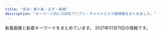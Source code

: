 ```yaml
---
title: "赤羽・東十条・王子・板橋"
description: "キーワード別にの巨乳アジアン・チャイナエステ嬢情報をまとめました。"
---
```


新着画像と新着キーワードをまとめています。
2021年01月11日の情報です。

<DmmAffiliateIns />
<KeywordTable
  shops={
    [
    {
        "url": "http://akabaneforyou.xyz/",
        "name": "For you",
        "station": "JR\u8d64\u7fbd\u99c5\u6771\u53e3",
        "keywords": {
            "88": 4,
            "C": 2,
            "D": 10,
            "86": 2,
            "87": 6
        },
        "img_links": [
            "http://akabaneforyou.xyz/files/008-02.jpg",
            "http://akabaneforyou.xyz/files/004-03.jpg",
            "http://akabaneforyou.xyz/files/005b53b.jpg",
            "http://akabaneforyou.xyz/files/002-03f634.jpg",
            "http://akabaneforyou.xyz/images/1.jpg",
            "http://akabaneforyou.xyz/files/005.jpg",
            "http://akabaneforyou.xyz/files/00436c5.jpg",
            "http://akabaneforyou.xyz/files/00856f2.jpg",
            "http://akabaneforyou.xyz/files/007965d.jpg",
            "http://akabaneforyou.xyz/files/006-039803.jpg",
            "http://akabaneforyou.xyz/files/00536c5.jpg",
            "http://akabaneforyou.xyz/images/gallery1.png",
            "http://akabaneforyou.xyz/files/008-02a24e.jpg",
            "http://akabaneforyou.xyz/images/s_info.jpg",
            "http://akabaneforyou.xyz/files/007-03a24e.jpg",
            "http://akabaneforyou.xyz/files/00236c5.jpg",
            "http://akabaneforyou.xyz/files/00736c5.jpg",
            "http://akabaneforyou.xyz/files/002-02f634.jpg",
            "http://akabaneforyou.xyz/files/002-03.jpg",
            "http://akabaneforyou.xyz/files/004-024dba.jpg",
            "http://akabaneforyou.xyz/files/002.jpg",
            "http://akabaneforyou.xyz/files/007-02.jpg",
            "http://akabaneforyou.xyz/files/00636c5.jpg",
            "http://akabaneforyou.xyz/files/008.jpg",
            "http://akabaneforyou.xyz/files/00756f2.jpg",
            "http://akabaneforyou.xyz/files/0069803.jpg",
            "http://akabaneforyou.xyz/files/005-03b53b.jpg",
            "http://akabaneforyou.xyz/files/007-02a24e.jpg",
            "http://akabaneforyou.xyz/files/006-029803.jpg",
            "http://akabaneforyou.xyz/files/005965d.jpg",
            "http://akabaneforyou.xyz/files/00256f2.jpg",
            "http://akabaneforyou.xyz/files/00556f2.jpg",
            "http://akabaneforyou.xyz/files/006965d.jpg",
            "http://akabaneforyou.xyz/images/s_staff.jpg",
            "http://akabaneforyou.xyz/files/006-03.jpg",
            "http://akabaneforyou.xyz/images/nbj3.jpg",
            "http://akabaneforyou.xyz/files/007a24e.jpg",
            "http://akabaneforyou.xyz/files/002965d.jpg",
            "http://akabaneforyou.xyz/files/0044dba.jpg",
            "http://akabaneforyou.xyz/files/00836c5.jpg",
            "http://akabaneforyou.xyz/files/005-03.jpg",
            "http://akabaneforyou.xyz/images/end1.jpg",
            "http://akabaneforyou.xyz/files/008965d.jpg",
            "http://akabaneforyou.xyz/files/00456f2.jpg",
            "http://akabaneforyou.xyz/files/008a24e.jpg",
            "http://akabaneforyou.xyz/files/004.jpg",
            "http://akabaneforyou.xyz/files/006.jpg",
            "http://akabaneforyou.xyz/images/top2.jpg",
            "http://akabaneforyou.xyz/files/006-02.jpg",
            "http://akabaneforyou.xyz/files/008-03.jpg",
            "http://akabaneforyou.xyz/files/004-02.jpg",
            "http://akabaneforyou.xyz/files/004-034dba.jpg",
            "http://akabaneforyou.xyz/files/005-02.jpg",
            "http://akabaneforyou.xyz/images/s_pick.jpg",
            "http://akabaneforyou.xyz/files/002-02.jpg",
            "http://akabaneforyou.xyz/files/002f634.jpg",
            "http://akabaneforyou.xyz/files/007-03.jpg",
            "http://akabaneforyou.xyz/files/00656f2.jpg",
            "http://akabaneforyou.xyz/files/005-02b53b.jpg",
            "http://akabaneforyou.xyz/files/008-03a24e.jpg",
            "http://akabaneforyou.xyz/files/004965d.jpg",
            "http://akabaneforyou.xyz/files/007.jpg"
        ]
    },
    {
        "img_links": [
            "http://www.crossu.xyz/uploads/191129/1-19112914393CK.jpg",
            "http://www.crossu.xyz/uploads/190924/1-1Z9241056212J.jpg",
            "http://www.crossu.xyz/uploads/191119/1-19111915043V27.jpg",
            "http://www.crossu.xyz/uploads/181211/1-1Q2111433162D.jpg",
            "http://www.crossu.xyz/uploads/allimg/180620/1-1P6201013133b.jpg",
            "http://www.crossu.xyz/templets/default/picture/news.jpg",
            "http://www.crossu.xyz/templets/default/picture/rec1.png",
            "http://www.crossu.xyz/uploads/180620/1-1P62010193X63.jpg",
            "http://www.crossu.xyz/templets/default/picture/staff_t.jpg",
            "http://www.crossu.xyz/uploads/180621/1-1P621101232H4.jpg",
            "http://www.crossu.xyz/uploads/180620/1-1P62010154K00.png",
            "http://www.crossu.xyz/templets/default/picture/head.jpg",
            "http://www.crossu.xyz/templets/default/picture/interior_t.jpg",
            "http://www.crossu.xyz/uploads/200528/1-20052Q52142229.jpg"
        ],
        "station": "JR\u738b\u5b50\u99c5\u5317\u53e3",
        "name": "\u685c\u306e\u604b",
        "keywords": {
            "\u30bb\u30af\u30b7\u30fc": 5
        },
        "url": "http://www.crossu.xyz/"
    },
    {
        "url": "http://www.cocosia.work/",
        "img_links": [
            "http://www.cocosia.work/img/int1_sp.jpg",
            "http://www.cocosia.work/staff/mika.jpg",
            "http://www.cocosia.work/img/i_tel.png",
            "http://www.cocosia.work/staff/mao1.jpg",
            "http://www.cocosia.work/staff/yuyu.jpg",
            "http://www.cocosia.work/staff/riya.jpg",
            "http://www.cocosia.work/img/concept.jpg",
            "http://www.cocosia.work/staff/hina.jpg",
            "http://www.cocosia.work/staff/yuyu1.jpg",
            "http://www.cocosia.work/staff/mao.jpg",
            "http://www.cocosia.work/staff/hina1.jpg",
            "http://www.cocosia.work/img/int2.jpg",
            "http://www.cocosia.work/img/bn_contact.jpg",
            "http://www.cocosia.work/staff/rea.jpg",
            "http://www.cocosia.work/img/int3_sp.jpg",
            "http://www.cocosia.work/img/bn_howto.jpg",
            "http://www.cocosia.work/img/bn_howto_sp.jpg",
            "http://www.cocosia.work/img/int3.jpg",
            "http://www.cocosia.work/img/concept_sp.jpg",
            "http://www.cocosia.work/staff/rea1.jpg",
            "http://www.cocosia.work/img/int1.jpg",
            "http://www.cocosia.work/img/header_info.png",
            "http://www.cocosia.work/staff/riya1.jpg",
            "http://www.cocosia.work/img/bn_contact_sp.jpg",
            "http://www.cocosia.work/staff/mika1.jpg",
            "http://www.cocosia.work/img/int2_sp.jpg"
        ],
        "station": "JR\u8d64\u7fbd\u99c5\u897f\u53e3",
        "name": "Cocosia \uff5e\u30b3\u30b3\u30b7\u30a2\uff5e",
        "keywords": {
            "87": 6,
            "86": 8,
            "E": 6,
            "D": 10,
            "C": 15,
            "85": 2
        }
    },
    {
        "keywords": {
            "86": 4,
            "84": 2,
            "87": 2,
            "82": 2
        },
        "url": "http://angel-aroma.net/",
        "name": "\u30c0\u30fc\u30ea\u30f3",
        "station": "JR\u8d64\u7fbd\u99c5\u6771\u53e3",
        "img_links": [
            "http://angel-aroma.net/img/top.jpg",
            "http://angel-aroma.net/img/sta5.jpg",
            "http://angel-aroma.net/img/stafft.jpg",
            "http://angel-aroma.net/img/m30.jpg",
            "http://angel-aroma.net/img/m6.jpg",
            "http://angel-aroma.net/img/sta6.jpg",
            "http://angel-aroma.net/img/m4.jpg",
            "http://angel-aroma.net/img/qr.jpg",
            "http://angel-aroma.net/img/m10.jpg",
            "http://angel-aroma.net/img/m3.jpg",
            "http://angel-aroma.net/img/no.png",
            "http://angel-aroma.net/img/m20.jpg",
            "http://angel-aroma.net/img/sta3.jpg",
            "http://angel-aroma.net/img/sta1.jpg",
            "http://angel-aroma.net/img/sta2.jpg",
            "http://angel-aroma.net/img/m1.jpg",
            "http://angel-aroma.net/img/m5.jpg",
            "http://angel-aroma.net/img/m2.jpg"
        ]
    },
    {
        "keywords": {},
        "img_links": [
            "http://flower.este88.com/i/images/access3.jpg",
            "http://flower.este88.com/images/m02.jpg",
            "http://flower.este88.com/images/m05.jpg",
            "http://flower.este88.com/images/m03.jpg",
            "http://flower.este88.com/gals/riri1.jpg",
            "http://flower.este88.com/images/m01.jpg",
            "http://flower.este88.com/i/images/access6.jpg",
            "http://flower.este88.com/images/dot.png",
            "http://flower.este88.com/gals/haruka1.jpg",
            "http://flower.este88.com/gals/emi1.jpg",
            "http://flower.este88.com/gals/yuuna1.jpg",
            "http://flower.este88.com/images/m04.jpg",
            "http://flower.este88.com/images/kp01.jpg",
            "http://flower.este88.com/gals/moe1.jpg",
            "http://flower.este88.com/gals/erika1.jpg",
            "http://flower.este88.com/i/images/access2.jpg",
            "http://flower.este88.com/i/images/access1.jpg",
            "http://flower.este88.com/i/images/access4.jpg",
            "http://flower.este88.com/i/images/access5.jpg",
            "http://flower.este88.com/i/images/access7.jpg",
            "http://flower.este88.com/images/img1.jpg"
        ],
        "name": "Flower",
        "station": "JR\u8d64\u7fbd\u99c5\u5357\u53e3",
        "url": "http://flower.este88.com/"
    },
    {
        "station": "JR\u6771\u5341\u6761\u99c5\u5317\u53e3",
        "keywords": {},
        "url": "https://higashijujo-mensesthe.com/",
        "img_links": [
            "https://higashijujo-mensesthe.com/room/esthe3.jpg",
            "https://higashijujo-mensesthe.com/staff/kimi-s2.jpg",
            "https://higashijujo-mensesthe.com/menu/gallery.png",
            "https://higashijujo-mensesthe.com/button/staff.png",
            "https://higashijujo-mensesthe.com/images/header3.png",
            "https://higashijujo-mensesthe.com/staff/rika-s1.jpg",
            "https://higashijujo-mensesthe.com/images/main-sp.jpg",
            "https://higashijujo-mensesthe.com/2019/08/22/runa-s1.jpg",
            "https://higashijujo-mensesthe.com/staff/runa-s1.jpg",
            "https://higashijujo-mensesthe.com/images/clear.png",
            "https://higashijujo-mensesthe.com/icon/facebook.png",
            "https://higashijujo-mensesthe.com/button/home.png",
            "https://higashijujo-mensesthe.com/menu/blog.png",
            "https://higashijujo-mensesthe.com/room/esthe1.jpg",
            "https://higashijujo-mensesthe.com/staff/rika-l1.jpg",
            "https://higashijujo-mensesthe.com/icon/twitter.png",
            "https://higashijujo-mensesthe.com/2020/02/29/lime-s1.jpg",
            "https://higashijujo-mensesthe.com/staff/lime-s1.jpg",
            "https://higashijujo-mensesthe.com/icon/yelp.png",
            "https://higashijujo-mensesthe.com/staff/satomi-l1.jpg",
            "https://higashijujo-mensesthe.com/room/room-l4.jpg",
            "https://higashijujo-mensesthe.com/room/room-l2.jpg",
            "https://higashijujo-mensesthe.com/staff/lime-l1.jpg",
            "https://higashijujo-mensesthe.com/staff/satomi-s1.jpg",
            "https://higashijujo-mensesthe.com/room/room-l3.jpg",
            "https://higashijujo-mensesthe.com/2019/08/10/kimi-s1.jpg",
            "https://higashijujo-mensesthe.com/images/qrcode.png",
            "https://higashijujo-mensesthe.com/staff/kimi-l1.jpg",
            "https://higashijujo-mensesthe.com/staff/kimi-s1.jpg",
            "https://higashijujo-mensesthe.com/menu/friend.png",
            "https://higashijujo-mensesthe.com/images/footer-l.png",
            "https://higashijujo-mensesthe.com/room/room-l1.jpg",
            "https://higashijujo-mensesthe.com/images/main1.jpg",
            "https://higashijujo-mensesthe.com/images/camp.jpg",
            "https://higashijujo-mensesthe.com/room/esthe2.jpg",
            "https://higashijujo-mensesthe.com/images/footer-r.png",
            "https://higashijujo-mensesthe.com/staff/kimi-l2.jpg",
            "https://higashijujo-mensesthe.com/icon/line.png",
            "https://higashijujo-mensesthe.com/images/flower.png",
            "https://higashijujo-mensesthe.com/menu/info.png",
            "https://higashijujo-mensesthe.com/button/blog.png",
            "https://higashijujo-mensesthe.com/2019/08/23/satomi-s1.jpg",
            "https://higashijujo-mensesthe.com/2019/10/21/rika-s1.jpg",
            "https://higashijujo-mensesthe.com/menu/home.png",
            "https://higashijujo-mensesthe.com/staff/runa-l1.jpg"
        ],
        "name": "Love Sea"
    },
    {
        "station": "JR\u8d64\u7fbd\u99c5\u5357\u53e3",
        "keywords": {
            "87": 3,
            "D": 4,
            "86": 1
        },
        "img_links": [
            "http://www.darling.esjp.info/files/003.jpg",
            "http://www.darling.esjp.info/img/nav-006.png",
            "http://www.darling.esjp.info/img/stb.jpg",
            "http://www.darling.esjp.info/img/nav-005.png",
            "http://www.darling.esjp.info/files/001.jpg",
            "http://www.darling.esjp.info/img/nav-001.png",
            "http://www.darling.esjp.info/files/007.jpg",
            "http://www.darling.esjp.info/img/tel.png",
            "http://www.darling.esjp.info/img/stt.jpg",
            "http://www.darling.esjp.info/img/nav-004.png",
            "http://www.darling.esjp.info/img/nav-003.png",
            "http://www.darling.esjp.info/img/nav-002.png",
            "http://www.darling.esjp.info/files/002.jpg",
            "http://www.darling.esjp.info/img/top01.png"
        ],
        "name": "Darling \uff5e\u30c0\u30fc\u30ea\u30f3\uff5e",
        "url": "http://www.darling.esjp.info/"
    },
    {
        "name": "\u6771\u6d0b\u30de\u30c3\u30b5\u30fc\u30b8\u96c5",
        "img_links": [
            "http://www.iyashinotabi.xyz/images/shop/01.jpg",
            "http://www.iyashinotabi.xyz/images/images/sys_05.jpg",
            "http://www.iyashinotabi.xyz/images/nav/nav-staff.jpg",
            "http://www.iyashinotabi.xyz/images/staff/mika.jpg",
            "http://www.iyashinotabi.xyz/images/index-ie_18.jpg",
            "http://www.iyashinotabi.xyz/images/index-ie_10.jpg",
            "http://www.iyashinotabi.xyz/images/index-ie_04.jpg",
            "http://www.iyashinotabi.xyz/images/top/t1.jpg",
            "http://www.iyashinotabi.xyz/images/index-ie_23.jpg",
            "http://www.iyashinotabi.xyz/images/images/index-ie_11_01.jpg",
            "http://www.iyashinotabi.xyz/images/index-ie_22.jpg",
            "http://www.iyashinotabi.xyz/images/nav/nav-job.jpg",
            "http://www.iyashinotabi.xyz/images/shop/02.jpg",
            "http://www.iyashinotabi.xyz/images/shop/03.jpg",
            "http://www.iyashinotabi.xyz/images/images/sys_06.jpg",
            "http://www.iyashinotabi.xyz/images/staff/aya.jpg",
            "http://www.iyashinotabi.xyz/images/images/index-ie_11_04.jpg",
            "http://www.iyashinotabi.xyz/images/staff/yumi.jpg",
            "http://www.iyashinotabi.xyz/images/top/t6.jpg",
            "http://www.iyashinotabi.xyz/images/nav/nav-sys.jpg",
            "http://www.iyashinotabi.xyz/images/index-ie_20.jpg",
            "http://www.iyashinotabi.xyz/images/top/t5.jpg"
        ],
        "keywords": {},
        "url": "http://www.iyashinotabi.xyz/",
        "station": "\u84ee\u6839\u99c5\u6771\u53e3"
    },
    {
        "name": "\u9999\u9999",
        "station": "JR\u6771\u5341\u6761\u99c5\u5317\u53e3",
        "keywords": {
            "D": 2,
            "86": 2
        },
        "url": "http://shanshan-esthe.com/",
        "img_links": [
            "http://shanshan-esthe.com/img/st16.jpg",
            "http://shanshan-esthe.com/img/sta14.jpg",
            "http://shanshan-esthe.com/img/st14.jpg",
            "http://shanshan-esthe.com/img/no.png",
            "http://shanshan-esthe.com/img/sta0.jpg"
        ]
    },
    {
        "keywords": {
            "90": 2,
            "86": 4,
            "85": 9,
            "84": 4
        },
        "url": "http://lastpara.net/",
        "img_links": [
            "http://lastpara.net/image/cast/cast_256_1_s.jpg",
            "http://lastpara.net/image/cast/cast_263_1_l.jpg",
            "http://lastpara.net/image/cast/cast_261_1_l.jpg",
            "http://lastpara.net/image/cast/cast_265_1_l.jpg",
            "http://lastpara.net/image/cast/cast_286_1_l.jpg",
            "http://lastpara.net/image/cast/cast_262_1_l.jpg",
            "http://lastpara.net/img/recuit.png",
            "http://lastpara.net/image/cast/cast_286_1_s.jpg",
            "http://lastpara.net/image/cast/cast_265_1_s.jpg",
            "http://lastpara.net/image/cast/cast_259_1_l.jpg",
            "http://lastpara.net/image/cast/cast_263_1_s.jpg",
            "http://lastpara.net/image/cast/cast_287_1_s.jpg",
            "http://lastpara.net/image/cast/cast_259_1_s.jpg",
            "http://lastpara.net/img/event/camp_top_02.jpg",
            "http://lastpara.net/image/cast/cast_255_1_l.jpg",
            "http://lastpara.net/img/news-ttl.jpg",
            "http://lastpara.net/image/cast/cast_287_1_l.jpg",
            "http://lastpara.net/image/cast/cast_256_1_l.jpg"
        ],
        "name": "Last Paradise \uff5e\u30e9\u30b9\u30c8\u30d1\u30e9\u30c0\u30a4\u30b9\uff5e",
        "station": "JR\u8d64\u7fbd\u99c5\u5357\u53e3"
    },
    {
        "img_links": [
            "http://prince.tyo.cm/images/top.jpg",
            "http://prince.tyo.cm/images/room3.jpg",
            "http://prince.tyo.cm/images/room4.jpg",
            "http://prince.tyo.cm/photos/sites/76/2020/10/2020101906110145.jpg",
            "http://prince.tyo.cm/photos/sites/76/2021/01/2021010702590295.jpg",
            "http://prince.tyo.cm/images/s_staff.jpg",
            "http://prince.tyo.cm/images/mobile.jpg",
            "http://prince.tyo.cm/images/room2.jpg",
            "http://prince.tyo.cm/photos/sites/76/2021/01/2021010702590285.jpg",
            "http://prince.tyo.cm/images/s_cautions.jpg",
            "http://prince.tyo.cm/images/s_news.jpg",
            "http://prince.tyo.cm/photos/sites/76/2020/10/2020101906110117.jpg",
            "http://prince.tyo.cm/images/s_pick.jpg",
            "http://prince.tyo.cm/images/info.jpg",
            "http://prince.tyo.cm/photos/sites/76/2021/01/2021010702590166.jpg",
            "http://prince.tyo.cm/photos/sites/76/2020/10/2020101906110029.jpg",
            "http://prince.tyo.cm/photos/sites/76/2021/01/2021010702590356.jpg",
            "http://prince.tyo.cm/photos/sites/76/2020/10/2020101906110056.jpg",
            "http://prince.tyo.cm/images/s_info.jpg",
            "http://prince.tyo.cm/images/room1.jpg"
        ],
        "name": "\u30d7\u30ea\u30f3\u30b9",
        "url": "http://prince.tyo.cm/",
        "keywords": {
            "86": 18,
            "85": 45,
            "C": 9,
            "D": 63,
            "83": 9
        },
        "station": "JR\u738b\u5b50\u99c5\u5317\u53e3"
    },
    {
        "name": "\u3084\u3059\u3089\u304e",
        "keywords": {
            "E": 7,
            "85": 7,
            "83": 7,
            "86": 14,
            "87": 14,
            "D": 35
        },
        "img_links": [
            "http://tenpo5.iest.info/images/mobile.jpg",
            "http://tenpo5.iest.info/images/room2.jpg",
            "http://tenpo5.iest.info/images/info.jpg",
            "http://tenpo5.iest.info/images/room7.jpg",
            "http://tenpo5.iest.info/images/s_news.jpg",
            "http://tenpo5.iest.info/images/acc6.jpg",
            "http://tenpo5.iest.info/images/room4.jpg",
            "http://tenpo5.iest.info/photos/sites/28/2020/09/2020092801272363.jpg",
            "http://tenpo5.iest.info/photos/sites/28/2020/08/2020082006024737.jpg",
            "http://tenpo5.iest.info/photos/sites/28/2020/08/2020082006021860.jpg",
            "http://tenpo5.iest.info/images/acc2.jpg",
            "http://tenpo5.iest.info/images/s3.jpg",
            "http://tenpo5.iest.info/images/room3.jpg",
            "http://tenpo5.iest.info/images/room1.jpg",
            "http://tenpo5.iest.info/images/room6.jpg",
            "http://tenpo5.iest.info/images/acc1.jpg",
            "http://tenpo5.iest.info/images/acc5.jpg",
            "http://tenpo5.iest.info/images/info2.jpg",
            "http://tenpo5.iest.info/photos/sites/28/2020/10/2020101301474624.jpg",
            "http://tenpo5.iest.info/images/acc3.jpg",
            "http://tenpo5.iest.info/photos/sites/28/2020/08/2020082006010721.jpg",
            "http://tenpo5.iest.info/images/top.jpg",
            "http://tenpo5.iest.info/photos/sites/28/2020/08/2020082006012320.jpg",
            "http://tenpo5.iest.info/images/s1.jpg",
            "http://tenpo5.iest.info/images/acc4.jpg"
        ],
        "url": "http://tenpo5.iest.info/",
        "station": "JR\u738b\u5b50\u99c5\u5317\u53e3"
    },
    {
        "url": "http://hatsukoi.ests.jp/",
        "img_links": [
            "http://hatsukoi.ests.jp/photos/sites/14/2020/06/2020060307155229.jpg",
            "http://hatsukoi.ests.jp/images/a1.jpg",
            "http://hatsukoi.ests.jp/images/a3.jpg",
            "http://hatsukoi.ests.jp/photos/sites/14/2020/06/2020060307164866.jpg",
            "http://hatsukoi.ests.jp/photos/sites/14/2020/06/2020060307094856.jpg",
            "http://hatsukoi.ests.jp/images/news.png",
            "http://hatsukoi.ests.jp/photos/sites/14/2020/06/2020060307090565.jpg",
            "http://hatsukoi.ests.jp/photos/sites/14/2020/06/2020060307124296.jpg",
            "http://hatsukoi.ests.jp/images/s_staff.png",
            "http://hatsukoi.ests.jp/photos/sites/14/2020/06/2020060307150117.jpg",
            "http://hatsukoi.ests.jp/images/room3.jpg",
            "http://hatsukoi.ests.jp/photos/sites/14/2020/06/2020060307173696.jpg",
            "http://hatsukoi.ests.jp/images/a2.jpg",
            "http://hatsukoi.ests.jp/photos/sites/14/2020/06/2020060307190715.jpg",
            "http://hatsukoi.ests.jp/images/room4.jpg",
            "http://hatsukoi.ests.jp/images/nei_bj1.png",
            "http://hatsukoi.ests.jp/images/room1.jpg",
            "http://hatsukoi.ests.jp/images/room5.jpg",
            "http://hatsukoi.ests.jp/photos/sites/14/2020/06/2020060307182168.jpg",
            "http://hatsukoi.ests.jp/images/room2.jpg",
            "http://hatsukoi.ests.jp/images/end.png",
            "http://hatsukoi.ests.jp/images/s_link.png",
            "http://hatsukoi.ests.jp/images/top.png",
            "http://hatsukoi.ests.jp/images/mobile.jpg"
        ],
        "station": "JR\u738b\u5b50\u99c5\u4e2d\u592e\u53e3",
        "name": "\u521d\u604b",
        "keywords": {
            "87": 5,
            "85": 2,
            "E": 2,
            "D": 7,
            "86": 2
        }
    },
    {
        "station": "JR\u5341\u6761\u99c5\u5357\u53e3",
        "name": "\u5922\u3054",
        "img_links": [
            "https://yumego.tyo.cm/images/room3.jpg",
            "https://yumego.tyo.cm/images/room4.jpg",
            "https://yumego.tyo.cm/images/tit_staff01.png",
            "https://yumego.tyo.cm/images/sp_tit_therapist.png",
            "https://yumego.tyo.cm/photos/sites/83/2020/12/2020120610415197.jpg",
            "https://yumego.tyo.cm/images/sp_tit_new.png",
            "https://yumego.tyo.cm/images/img_tel.png",
            "https://yumego.tyo.cm/photos/sites/83/2020/12/2020120108205393.jpg",
            "https://yumego.tyo.cm/images/sp_tit_twitter.png",
            "https://yumego.tyo.cm/photos/sites/83/2020/12/2020120610415359.jpg",
            "https://yumego.tyo.cm/images/tit_twitter.png",
            "https://yumego.tyo.cm/images/tit_staff02.png",
            "https://yumego.tyo.cm/photos/sites/83/2020/12/2020120108205259.jpg",
            "https://yumego.tyo.cm/photos/sites/83/2020/12/2020120802122351.jpg",
            "https://yumego.tyo.cm/photos/sites/83/2020/12/2020120108205582.jpg",
            "https://yumego.tyo.cm/images/sp_tit_staff01.png",
            "https://yumego.tyo.cm/images/tit_therapist.png",
            "https://yumego.tyo.cm/images/tit_new.png",
            "https://yumego.tyo.cm/photos/sites/83/2020/12/2020120802122165.jpg",
            "https://yumego.tyo.cm/images/sp_tit_staff02.png",
            "https://yumego.tyo.cm/images/room2.jpg",
            "https://yumego.tyo.cm/images/sp_top.jpg",
            "https://yumego.tyo.cm/images/room1.jpg",
            "https://yumego.tyo.cm/images/top.jpg",
            "https://yumego.tyo.cm/photos/sites/83/2020/12/2020120610415227.jpg",
            "https://yumego.tyo.cm/photos/sites/83/2020/12/2020120610415351.jpg",
            "https://yumego.tyo.cm/images/maining.jpg"
        ],
        "keywords": {
            "88": 12,
            "85": 6,
            "D": 36,
            "86": 18
        },
        "url": "https://yumego.tyo.cm/"
    },
    {
        "url": "http://oji.pink/",
        "station": "JR\u738b\u5b50\u99c5\u5317\u53e3",
        "name": "\u7f8e\u5065",
        "img_links": [
            "http://oji.pink/images/g2.jpg",
            "http://oji.pink/images/3.png",
            "http://oji.pink/images/yuki.jpg",
            "http://oji.pink/images/g5.jpg",
            "http://oji.pink/images/g7.jpg",
            "http://oji.pink/images/new1.jpg",
            "http://oji.pink/images/1.png",
            "http://oji.pink/images/zi_staff.png",
            "http://oji.pink/images/r1.jpg",
            "http://oji.pink/images/r4.jpg",
            "http://oji.pink/images/r2.jpg",
            "http://oji.pink/images/g0.jpg",
            "http://oji.pink/images/zi_link.png",
            "http://oji.pink/images/g1.jpg",
            "http://oji.pink/images/r3.jpg",
            "http://oji.pink/images/top.jpg",
            "http://oji.pink/images/aki.jpg",
            "http://oji.pink/images/mobile.jpg"
        ],
        "keywords": {
            "C": 15
        }
    },
    {
        "url": "http://www.e-baby.work/",
        "keywords": {
            "C": 1,
            "89": 1,
            "84": 1,
            "D": 2,
            "E": 2,
            "86": 1,
            "87": 1,
            "85": 1
        },
        "name": "\u30a2\u30a4\u30ea\u30b9",
        "station": "JR\u8d64\u7fbd\u99c5\u6771\u53e3",
        "img_links": [
            "http://www.e-baby.work/staff/karen1.jpg",
            "http://www.e-baby.work/staff/haru1.jpg",
            "http://www.e-baby.work/staff/rina1.jpg",
            "http://www.e-baby.work/staff/yuka1.jpg",
            "http://www.e-baby.work/staff/maya1.jpg",
            "http://www.e-baby.work/img/all/icon2.png",
            "http://www.e-baby.work/staff/karenc.jpg",
            "http://www.e-baby.work/img/all/loader.png"
        ]
    },
    {
        "keywords": {
            "98": 1,
            "87": 3,
            "89": 3,
            "88": 3,
            "\u30bb\u30af\u30b7\u30fc": 6
        },
        "img_links": [
            "http://esthe-japan.work/flower/upload/202004/1588153474.png"
        ],
        "station": "JR\u8d64\u7fbd\u99c5\u5357\u6539\u672d\u53e3(\u6771)",
        "url": "http://esthe-japan.work/flower/",
        "name": "FLOWER"
    },
    {
        "img_links": [
            "http://www.roserelaxation.info/upload/201807/thumb_dis/1531195952.jpg",
            "http://www.roserelaxation.info/upload/201807/1531197286.jpg",
            "http://www.roserelaxation.info/upload/202007/1594636246.jpg",
            "http://www.roserelaxation.info/upload/201801/thumb_dis/1517150493.jpg",
            "http://www.roserelaxation.info/upload/201712/1512155748.jpg",
            "http://www.roserelaxation.info/upload/202007/thumb_dis/1594636246.jpg",
            "http://www.roserelaxation.info/upload/201807/thumb/1531195547.jpg",
            "http://www.roserelaxation.info/upload/201801/1517150493.jpg",
            "http://www.roserelaxation.info/upload/201708/1502280972.jpg",
            "http://www.roserelaxation.info/upload/202008/1598846272.jpg",
            "http://www.roserelaxation.info/upload/201808/thumb_dis/1535596152.jpg",
            "http://www.roserelaxation.info/upload/201807/1531195547.jpg",
            "http://www.roserelaxation.info/upload/201712/thumb/1512155748.jpg",
            "http://www.roserelaxation.info/upload/201807/thumb/1531195952.jpg",
            "http://www.roserelaxation.info/upload/201801/thumb/1517150493.jpg",
            "http://www.roserelaxation.info/upload/images/20171206_132823.jpg",
            "http://www.roserelaxation.info/upload/202007/thumb_dis/1594636322.jpg",
            "http://www.roserelaxation.info/upload/images/20170525_102731.jpg",
            "http://www.roserelaxation.info/upload/202007/1594636684.jpg",
            "http://www.roserelaxation.info/upload/201708/thumb_dis/1502280972.jpg",
            "http://www.roserelaxation.info/upload/202007/thumb/1594636355.jpg",
            "http://www.roserelaxation.info/upload/images/20171214_032900.jpg",
            "http://www.roserelaxation.info/upload/201707/1499300573.jpg",
            "http://www.roserelaxation.info/upload/images/20171206_132851.jpg",
            "http://www.roserelaxation.info/upload/202007/thumb/1594636246.jpg",
            "http://www.roserelaxation.info/upload/202007/thumb/1594636684.jpg",
            "http://www.roserelaxation.info/upload/201807/1531195952.jpg",
            "http://www.roserelaxation.info/upload/images/20170613_104732.jpg",
            "http://www.roserelaxation.info/upload/images/20170706_091357.jpg",
            "http://www.roserelaxation.info/upload/201807/thumb_dis/1531197286.jpg",
            "http://www.roserelaxation.info/upload/202007/thumb_dis/1594636684.jpg",
            "http://www.roserelaxation.info/upload/201712/thumb_dis/1512155748.jpg",
            "http://www.roserelaxation.info/upload/202007/thumb_dis/1594636355.jpg",
            "http://www.roserelaxation.info/upload/images/20171206_133002.jpg",
            "http://www.roserelaxation.info/upload/201807/thumb_dis/1531195547.jpg",
            "http://www.roserelaxation.info/upload/images/20171206_132919.jpg",
            "http://www.roserelaxation.info/upload/202007/1594636355.jpg"
        ],
        "station": "JR\u8d64\u7fbd\u99c5\u5357\u53e3",
        "url": "http://www.roserelaxation.info/",
        "name": "Only one \uff5e\u30aa\u30f3\u30ea\u30fc\u30ef\u30f3\uff5e",
        "keywords": {}
    },
    {
        "url": "http://www.goodtime.iesjp.com/",
        "img_links": [
            "http://www.goodtime.iesjp.com/images/top-left01.jpg",
            "http://www.goodtime.iesjp.com/images/m-top-right03.jpg",
            "http://www.goodtime.iesjp.com/images/m-left.jpg",
            "http://www.goodtime.iesjp.com/images/m-top-right02.jpg",
            "http://www.goodtime.iesjp.com/files/002.jpg",
            "http://www.goodtime.iesjp.com/files/003.jpg",
            "http://www.goodtime.iesjp.com/images/m-top-right04.jpg",
            "http://www.goodtime.iesjp.com/images/m-yejiao.jpg",
            "http://www.goodtime.iesjp.com/images/m-top02.jpg",
            "http://www.goodtime.iesjp.com/images/m-top-right01.jpg",
            "http://www.goodtime.iesjp.com/images/m-head.jpg",
            "http://www.goodtime.iesjp.com/images/m-right.jpg",
            "http://www.goodtime.iesjp.com/images/m-top03.jpg",
            "http://www.goodtime.iesjp.com/files/004.jpg",
            "http://www.goodtime.iesjp.com/images/call.png"
        ],
        "name": "GOOD TIME",
        "keywords": {
            "87": 6,
            "D": 6
        },
        "station": "\u8d64\u7fbd\u5ca9\u6df5\u99c52\u756a\u51fa\u53e3"
    },
    {
        "name": "\u83ef\u8276",
        "station": "JR\u8d64\u7fbd\u99c5\u6771\u53e3",
        "img_links": [
            "http://ka-en.work/img/acc3.jpg",
            "http://ka-en.work/sp/img/st4.jpg",
            "http://ka-en.work/img/botton3.jpg",
            "http://ka-en.work/img/s10.jpg",
            "http://ka-en.work/sp/img/p-6.jpg",
            "http://ka-en.work/sp/img/t-a.jpg",
            "http://ka-en.work/img/botton4.jpg",
            "http://ka-en.work/img/s2.jpg",
            "http://ka-en.work/sp/img/st9.jpg",
            "http://ka-en.work/sp/img/st2.jpg",
            "http://ka-en.work/img/s6.jpg",
            "http://ka-en.work/sp/img/botton.jpg",
            "http://ka-en.work/img/s7.jpg",
            "http://ka-en.work/sp/img/st10.jpg",
            "http://ka-en.work/sp/img/st3.jpg",
            "http://ka-en.work/img/st3.jpg",
            "http://ka-en.work/sp/img/t-t.jpg",
            "http://ka-en.work/sp/img/st8.jpg",
            "http://ka-en.work/img/s3.jpg",
            "http://ka-en.work/img/botton5.jpg",
            "http://ka-en.work/sp/img/tit.jpg",
            "http://ka-en.work/img/head.jpg",
            "http://ka-en.work/img/st8.jpg",
            "http://ka-en.work/img/fla-2.jpg",
            "http://ka-en.work/sp/img/kanban.jpg",
            "http://ka-en.work/sp/img/st1.jpg",
            "http://ka-en.work/img/acc2.jpg",
            "http://ka-en.work/img/st7.jpg",
            "http://ka-en.work/sp/img/acc3.jpg",
            "http://ka-en.work/sp/img/sys.jpg",
            "http://ka-en.work/img/fla-1.jpg",
            "http://ka-en.work/img/st4.jpg",
            "http://ka-en.work/img/s9.jpg",
            "http://ka-en.work/img/botton2.jpg",
            "http://ka-en.work/sp/img/p-10.jpg",
            "http://ka-en.work/sp/img/t-s.jpg",
            "http://ka-en.work/img/acc4.jpg",
            "http://ka-en.work/sp/img/p-9.jpg",
            "http://ka-en.work/sp/img/pc.jpg",
            "http://ka-en.work/sp/img/t-r.jpg",
            "http://ka-en.work/img/st9.jpg",
            "http://ka-en.work/img/st1.jpg",
            "http://ka-en.work/img/foot.jpg",
            "http://ka-en.work/sp/img/acc4.jpg",
            "http://ka-en.work/sp/img/st6.jpg",
            "http://ka-en.work/img/st2.jpg",
            "http://ka-en.work/img/mo.png",
            "http://ka-en.work/img/botton6.jpg",
            "http://ka-en.work/sp/img/time.jpg",
            "http://ka-en.work/img/botton.jpg",
            "http://ka-en.work/sp/img/tel.jpg",
            "http://ka-en.work/sp/img/acc2.jpg",
            "http://ka-en.work/sp/img/acc1.jpg",
            "http://ka-en.work/sp/img/acc5.jpg",
            "http://ka-en.work/sp/img/t-o.jpg",
            "http://ka-en.work/img/acc5.jpg",
            "http://ka-en.work/img/acc1.jpg",
            "http://ka-en.work/sp/img/add.jpg",
            "http://ka-en.work/img/fla-3.jpg",
            "http://ka-en.work/img/s4.jpg",
            "http://ka-en.work/img/st6.jpg",
            "http://ka-en.work/img/kanban.jpg",
            "http://ka-en.work/sp/img/cam.jpg",
            "http://ka-en.work/sp/img/pic.jpg",
            "http://ka-en.work/img/st10.jpg",
            "http://ka-en.work/sp/img/st7.jpg",
            "http://ka-en.work/sp/img/info.jpg"
        ],
        "keywords": {
            "E": 3,
            "85": 12,
            "84": 1,
            "87": 1,
            "88": 2,
            "C": 17,
            "D": 5,
            "86": 2
        },
        "url": "http://ka-en.work/"
    }
]
}
/>
<DmmAffiliateScript />
